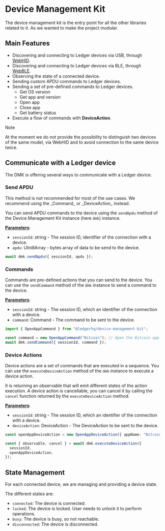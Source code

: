 
# Device Management Kit

The device management kit is the entry point for all the other libraries related to it.
As we wanted to make the project modular.

## Main Features

- Discovering and connecting to Ledger devices via USB, through [WebHID](https://developer.mozilla.org/en-US/docs/Web/API/WebHID_API).
- Discovering and connecting to Ledger devices via BLE, through [WebBLE](https://developer.mozilla.org/en-US/docs/Web/API/Web_Bluetooth_API).
- Observing the state of a connected device.
- Sending custom APDU commands to Ledger devices.
- Sending a set of pre-defined commands to Ledger devices.
  - Get OS version
  - Get app and version
  - Open app
  - Close app
  - Get battery status
- Execute a flow of commands with **DeviceAction**.

> [!NOTE]  
> At the moment we do not provide the possibility to distinguish two devices of the same model, via WebHID and to avoid connection to the same device twice.

## Communicate with a Ledger device

The DMK is offering several ways to communicate with a Ledger device.

### Send APDU

<Callout type="warning" emoji="⚠️">
  This method is not recommended for most of the use cases. We recommend using
  the _Command_ or _DeviceAction_ instead.
</Callout>

You can send APDU commands to the device using the `sendApdu` method of the Device Management Kit instance (here `dmk`) instance.

<u>**Parameters**</u>:

- `sessionId`: string - The session ID, identifier of the connection with a device.
- `apdu`: UInt8Array - bytes array of data to be send to the device.

```typescript
await dmk.sendApdu({ sessionId, apdu });
```

### Commands

Commands are pre-defined actions that you can send to the device.
You can use the `sendCommand` method of the `dmk` instance to send a command to the device.

<u>**Parameters**</u>:

- `sessionId`: string - The session ID, which an identifier of the connection with a device.
- `command`: Command - The command to be sent to the device.

```typescript
import { OpenAppCommand } from "@ledgerhq/device-management-kit";

const command = new OpenAppCommand("Bitcoin"); // Open the Bitcoin app
await dmk.sendCommand({ sessionId, command });
```

### Device Actions

Device actions are a set of commands that are executed in a sequence.
You can use the `executeDeviceAction` method of the `dmk` instance to execute a device action.

It is returning an observable that will emit different states of the action execution.
A device action is cancellable, you can cancel it by calling the `cancel` function returned by the `executeDeviceAction` method.

<u>**Parameters**</u>:

- `sessionId`: string - The session ID, which an identifier of the connection with a device.
- `deviceAction`: DeviceAction - The DeviceAction to be sent to the device.

```typescript
const openAppDeviceAction = new OpenAppDeviceAction({ appName: "Bitcoin" });

const { observable, cancel } = await dmk.executeDeviceAction({
  sessionId,
  openAppDeviceAction,
});
```

## State Management

For each connected device, we are managing and providing a device state.

The different states are:

- `connected`: The device is connected.
- `locked`: The device is locked. User needs to unlock it to perform operations.
- `busy`: The device is busy, so not reachable.
- `disconnected`: The device is disconnected.

